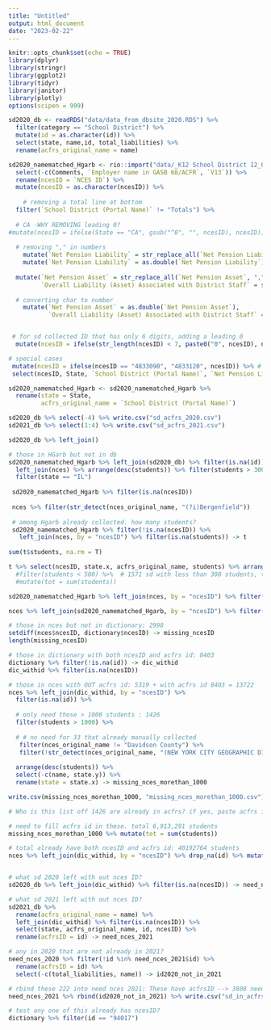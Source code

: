 ```yaml
---
title: "Untitled"
output: html_document
date: "2023-02-22"
---
```


```r
knitr::opts_chunk$set(echo = TRUE)
library(dplyr)
library(stringr)
library(ggplot2)
library(tidyr)
library(janitor)
library(plotly)
options(scipen = 999)
```

```r
sd2020_db <- readRDS("data/data_from_dbsite_2020.RDS") %>% 
  filter(category == "School District") %>% 
  mutate(id = as.character(id)) %>% 
  select(state, name,id, total_liabilities) %>% 
  rename(acfrs_original_name = name)

sd2020_namematched_Hgarb <- rio::import("data/_K12 School District 12_01_22 - Consolidated.csv") %>% 
  select(-c(Comments, `Employer name in GASB 68/ACFR`, `V13`)) %>% 
  rename(ncesID = `NCES ID`) %>% 
  mutate(ncesID = as.character(ncesID)) %>% 
  
    # removing a total line at bottom
  filter(`School District (Portal Name)` != "Totals") %>% 
  
  # CA -WHY REMOVING leading 0?
#mutate(ncesID = ifelse(State == "CA", gsub("^0", "", ncesID), ncesID)) %>% 
  
  # removing "," in numbers
    mutate(`Net Pension Liability` = str_replace_all(`Net Pension Liability`, ",", "")) %>% 
    mutate(`Net Pension Liability` = as.double(`Net Pension Liability`)) %>% 
  
  mutate(`Net Pension Asset` = str_replace_all(`Net Pension Asset`, ",", ""), 
         `Overall Liability (Asset) Associated with District Staff` = str_replace_all(`Overall Liability (Asset) Associated with District Staff`, ",", "")) %>% 
  
  # converting char to number
    mutate(`Net Pension Asset` = as.double(`Net Pension Asset`), 
           `Overall Liability (Asset) Associated with District Staff` = as.double(`Overall Liability (Asset) Associated with District Staff`)) %>% 


 # for sd collected ID that has only 6 digits, adding a leading 0
  mutate(ncesID = ifelse(str_length(ncesID) < 7, paste0("0", ncesID), ncesID)) %>% 

# special cases 
 mutate(ncesID = ifelse(ncesID == "4833090", "4833120", ncesID)) %>% # Hgarb attributed wrong NCES ID to this entity --> its nces ID should be 4833120
 select(ncesID, State, `School District (Portal Name)`, `Net Pension Liability`)

sd2020_namematched_Hgarb <- sd2020_namematched_Hgarb %>% 
  rename(state = State, 
         acfrs_original_name = `School District (Portal Name)`)

sd2020_db %>% select(-4) %>% write.csv("sd_acfrs_2020.csv")
sd2021_db %>% select(1:4) %>% write.csv("sd_acfrs_2021.csv")

sd2020_db %>% left_join()
```



```r
# those in HGarb but not in db 
sd2020_namematched_Hgarb %>% left_join(sd2020_db) %>% filter(is.na(id)) %>% 
  left_join(nces) %>% arrange(desc(students)) %>% filter(students > 300) 
  filter(state == "IL")
  
 sd2020_namematched_Hgarb %>% filter(is.na(ncesID))
 
 nces %>% filter(str_detect(nces_original_name, "(?i)Bergenfield"))
 
 # among Hgarb already collected. how many students?
 sd2020_namematched_Hgarb %>% filter(!is.na(ncesID)) %>% 
   left_join(nces, by = "ncesID") %>% filter(is.na(students)) -> t
 
sum(t$students, na.rm = T)

t %>% select(ncesID, state.x, acfrs_original_name, students) %>% arrange(desc(students)) %>% filter(students > 500)
  #filter(students < 500) %>%  # 1571 sd with less than 300 students, total 241907 students OR # 2443 sd less than 500 students, total 588437 students
  #mutate(tot = sum(students)) 

sd2020_namematched_Hgarb %>% left_join(nces, by = "ncesID") %>% filter(is.na(nces_original_name))

nces %>% left_join(sd2020_namematched_Hgarb, by = "ncesID") %>% filter(is.na(nces_original_name))

# those in nces but not in dictionary: 2998
setdiff(nces$ncesID, dictionary$ncesID) -> missing_ncesID
length(missing_ncesID)

# those in dictionary with both ncesID and acfrs id: 8403
dictionary %>% filter(!is.na(id)) -> dic_withid
dic_withid %>% filter(is.na(ncesID))

# those in nces with OUT acfrs id: 5319 + with acfrs id 8403 = 13722
nces %>% left_join(dic_withid, by = "ncesID") %>% 
  filter(is.na(id)) %>% 
  
  # only need those > 1000 students : 1426
  filter(students > 1000) %>% 
  
  # # no need for 33 that already manually collected 
   filter(nces_original_name != "Davidson County") %>% 
   filter(!str_detect(nces_original_name, "(NEW YORK CITY GEOGRAPHIC DISTRICT)")) %>% 
  
  arrange(desc(students)) %>% 
  select(-c(name, state.y)) %>% 
  rename(state = state.x) -> missing_nces_morethan_1000

write.csv(missing_nces_morethan_1000, "missing_nces_morethan_1000.csv")

# Who is this list off 1426 are already in acfrs? if yes, paste acfrs id in, those who are not, can we find? 

# need to fill acfrs id in these. total 6,913,291 students
missing_nces_morethan_1000 %>% mutate(tot = sum(students))

# total already have both ncesID and acfrs id: 40192764 students
nces %>% left_join(dic_withid, by = "ncesID") %>% drop_na(id) %>% mutate(tot = sum(students)) 


# what sd 2020 left with out nces ID? 
sd2020_db %>% left_join(dic_withid) %>% filter(is.na(ncesID)) -> need_nces_2020

# what sd 2021 left with out nces ID? 
sd2021_db %>% 
  rename(acfrs_original_name = name) %>% 
  left_join(dic_withid) %>% filter(is.na(ncesID)) %>% 
  select(state, acfrs_original_name, id, ncesID) %>% 
  rename(acfrsID = id) -> need_nces_2021

# any in 2020 that are not already in 2021? 
need_nces_2020 %>% filter(!id %in% need_nces_2021$id) %>% 
  rename(acfrsID = id) %>% 
  select(-c(total_liabilities, name)) -> id2020_not_in_2021

# rbind these 222 into need nces 2021: These have acfrsID --> 3808 need to add ncesID
need_nces_2021 %>% rbind(id2020_not_in_2021) %>% write.csv("sd_in_acfrs_need_ncesID.csv")

```

```r
# test any one of this already has ncesID?
dictionary %>% filter(id == "94017")
```

